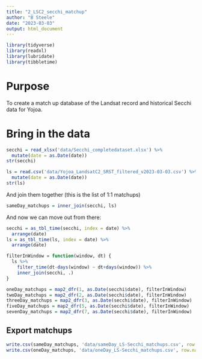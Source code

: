 ```yaml
---
title: "2_LSC2_secchi_matchup"
author: "B Steele"
date: "2023-03-03"
output: html_document
---
```


```r
library(tidyverse)
library(readxl)
library(lubridate)
library(tibbletime)
```

# Purpose

To create a match up database of the Landsat record and historical Secchi data for Yojoa.

# Bring in the data

```r
secchi = read_xlsx('data/Secchi_completedataset.xlsx') %>% 
  mutate(date = as.Date(date)) 
str(secchi)

ls = read.csv('data/Yojoa_LandsatC2_SRST_filtered_v2023-03-03.csv') %>% 
  mutate(date = as.Date(date))
str(ls)
```

And join them together (this is the list of 1:1 matchups)

```r
sameDay_matchups = inner_join(secchi, ls)
```

And now we can move out from there:

```r
secchi = as_tbl_time(secchi, index = date) %>% 
  arrange(date)
ls = as_tbl_time(ls, index = date) %>% 
  arrange(date)

filterInWindow = function(window, dt) {
  ls %>% 
    filter_time(dt-days(window) ~ dt+days(window)) %>% 
    inner_join(secchi, .)
}

oneDay_matchups = map2_dfr(1, as.Date(secchi$date), filterInWindow)
twoDay_matchups = map2_dfr(2, as.Date(secchi$date), filterInWindow)
threeDay_matchups = map2_dfr(3, as.Date(secchi$date), filterInWindow)
fiveDay_matchups = map2_dfr(5, as.Date(secchi$date), filterInWindow)
sevenDay_matchups = map2_dfr(7, as.Date(secchi$date), filterInWindow)
```

## Export matchups

```r
write.csv(sameDay_matchups, 'data/sameDay_LS-Secchi_matchups.csv', row.names = F)
write.csv(oneDay_matchups, 'data/oneDay_LS-Secchi_matchups.csv', row.names = F)
```

